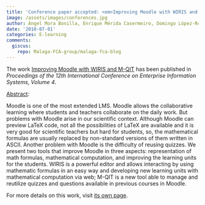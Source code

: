 ```yaml
---
title: 'Conference paper accepted: <em>Improving Moodle with WIRIS and M-QIT</em>'
image: /assets/images/conferences.jpg
author: Ángel Mora Bonilla, Enrique Mérida Casermeiro, Domingo López-Rodríguez
date: '2010-07-01'
categories: E-learning
comments:
  giscus:
    repo: Malaga-FCA-group/malaga-fca-blog
---
```


The work <u>Improving Moodle with WIRIS and M-QIT</u> has been published in <em><em>Proceedings of the 12th International Conference on Enterprise Information Systems</em>, Volume 4</em>.

<u>Abstract</u>:



Moodle is one of the most extended LMS. Moodle allows the collaborative learning where students and teachers collaborate on the daily work. But problems with Moodle arise in our scientific context. Although Moodle can preview LaTeX code, not all the possibilities of LaTeX are available and it is very good for scientific teachers but hard for students, so, the mathematical formulas are usually replaced by non-standard versions of them written in ASCII. Another problem with Moodle is the difficulty of reusing quizzes. We present two tools that improve Moodle in three aspects: representation of math formulas, mathematical computation, and improving the learning units for the students. WIRIS is a powerful editor and allows interacting by using mathematic formulas in an easy way and developing new learning units with mathematical computation via web; M-QIT is a new tool able to manage and reutilize quizzes and questions available in previous courses in Moodle.




For more details on this work, visit <a href='/publications/conferences/2010-iceis'>its own page</a>.
